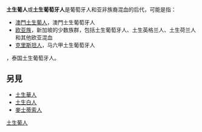 '''土生葡人'''或'''土生葡萄牙人'''是葡萄牙人和亚非族裔混血的后代，可能是指：

* [[澳門土生葡人|澳門土生葡人]]，澳門土生葡萄牙人
* [[欧亚族|欧亚族]]，新加坡的少数族群，包括土生葡萄牙人、土生英格兰人、土生荷兰人和其他欧亚混血
* [[克里斯坦人|克里斯坦人]]，马六甲土生葡萄牙人
{{link-th|ไทยเชื้อสายโปรตุเกส|葡萄牙裔泰国人}}，泰国土生葡萄牙人。
==另見==
* [[土生華人|土生華人]]
* [[土生白人|土生白人]]
* [[麥士蒂索人|麥士蒂索人]]

{{消歧义|Cat=四字消歧义}}

[[Category:土生葡人|]]